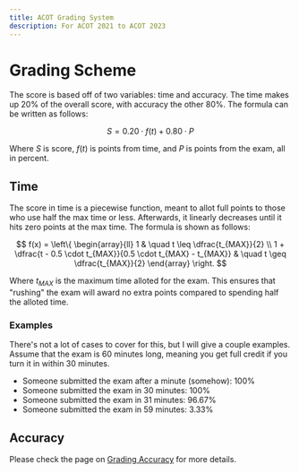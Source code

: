 ```yaml
---
title: ACOT Grading System
description: For ACOT 2021 to ACOT 2023
---
```


# Grading Scheme

The score is based off of two variables: time and accuracy.
The time makes up 20% of the overall score, with accuracy the other 80%.
The formula can be written as follows:

$$
S = 0.20 \cdot f(t) + 0.80 \cdot P
$$

Where $S$ is score, $f(t)$ is points from time, and $P$ is points from the exam, all in percent.

## Time

The score in time is a piecewise function, meant to allot full points to those who use half the max time or less.
Afterwards, it linearly decreases until it hits zero points at the max time.
The formula is shown as follows:

$$
f(x) =
\left\{
	\begin{array}{ll}
			1 																															& \quad t \leq \dfrac{t_{MAX}}{2} \\
			1 + \dfrac{t - 0.5 \cdot t_{MAX}}{0.5 \cdot t_{MAX} - t_{MAX}} 	& \quad t \geq \dfrac{t_{MAX}}{2}
	\end{array}
\right.
$$

Where $t_{MAX}$ is the maximum time alloted for the exam.
This ensures that "rushing" the exam will award no extra points compared to spending half the alloted time.

### Examples

There's not a lot of cases to cover for this, but I will give a couple examples.
Assume that the exam is 60 minutes long, meaning you get full credit if you turn it in within 30 minutes.

- Someone submitted the exam after a minute (somehow): 100%
- Someone submitted the exam in 30 minutes: 100%
- Someone submitted the exam in 31 minutes: 96.67%
- Someone submitted the exam in 59 minutes: 3.33%

## Accuracy

Please check the page on [Grading Accuracy](https://chem.isodn.org/competitions/acot/grading-accuracy) for more details.
